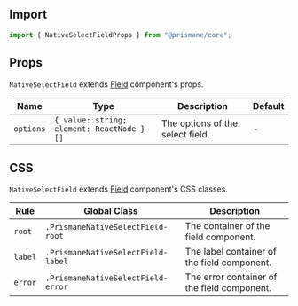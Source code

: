 ## Import

```js
import { NativeSelectFieldProps } from "@prismane/core";
```

## Props

`NativeSelectField` extends [Field](/docs/components-api/field-api) component's props.

| Name      | Type                                      | Description                      | Default |
| --------- | ----------------------------------------- | -------------------------------- | ------- |
| `options` | `{ value: string; element: ReactNode }[]` | The options of the select field. | -       |

## CSS

`NativeSelectField` extends [Field](/docs/components-api/field-api) component's CSS classes.

| Rule    | Global Class                       | Description                                 |
| ------- | ---------------------------------- | ------------------------------------------- |
| `root`  | `.PrismaneNativeSelectField-root`  | The container of the field component.       |
| `label` | `.PrismaneNativeSelectField-label` | The label container of the field component. |
| `error` | `.PrismaneNativeSelectField-error` | The error container of the field component. |
